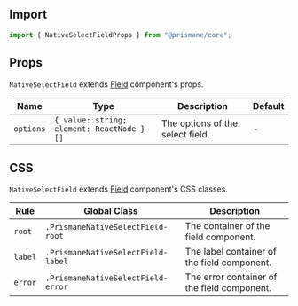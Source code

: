 ## Import

```js
import { NativeSelectFieldProps } from "@prismane/core";
```

## Props

`NativeSelectField` extends [Field](/docs/components-api/field-api) component's props.

| Name      | Type                                      | Description                      | Default |
| --------- | ----------------------------------------- | -------------------------------- | ------- |
| `options` | `{ value: string; element: ReactNode }[]` | The options of the select field. | -       |

## CSS

`NativeSelectField` extends [Field](/docs/components-api/field-api) component's CSS classes.

| Rule    | Global Class                       | Description                                 |
| ------- | ---------------------------------- | ------------------------------------------- |
| `root`  | `.PrismaneNativeSelectField-root`  | The container of the field component.       |
| `label` | `.PrismaneNativeSelectField-label` | The label container of the field component. |
| `error` | `.PrismaneNativeSelectField-error` | The error container of the field component. |
